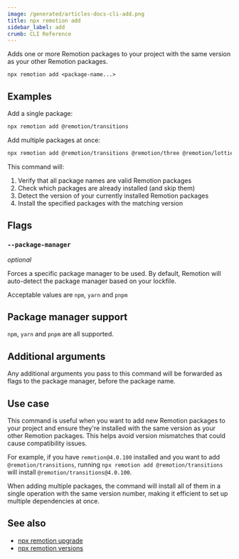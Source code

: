 ```yaml
---
image: /generated/articles-docs-cli-add.png
title: npx remotion add
sidebar_label: add
crumb: CLI Reference
---
```


Adds one or more Remotion packages to your project with the same version as your other Remotion packages.

```
npx remotion add <package-name...>
```

## Examples

Add a single package:
```bash
npx remotion add @remotion/transitions
```

Add multiple packages at once:
```bash
npx remotion add @remotion/transitions @remotion/three @remotion/lottie
```

This command will:
1. Verify that all package names are valid Remotion packages
2. Check which packages are already installed (and skip them)
3. Detect the version of your currently installed Remotion packages
4. Install the specified packages with the matching version

## Flags

### `--package-manager`<AvailableFrom v="4.0.367"/>

_optional_

Forces a specific package manager to be used. By default, Remotion will auto-detect the package manager based on your lockfile.

Acceptable values are `npm`, `yarn` and `pnpm`

## Package manager support

`npm`, `yarn` and `pnpm` are all supported.

## Additional arguments

Any additional arguments you pass to this command will be forwarded as flags to the package manager, before the package name.

## Use case

This command is useful when you want to add new Remotion packages to your project and ensure they're installed with the same version as your other Remotion packages. This helps avoid version mismatches that could cause compatibility issues.

For example, if you have `remotion@4.0.100` installed and you want to add `@remotion/transitions`, running `npx remotion add @remotion/transitions` will install `@remotion/transitions@4.0.100`.

When adding multiple packages, the command will install all of them in a single operation with the same version number, making it efficient to set up multiple dependencies at once.

## See also

- [npx remotion upgrade](/docs/cli/upgrade)
- [npx remotion versions](/docs/cli/versions)
